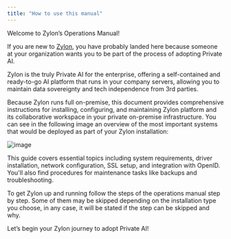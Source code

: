 ```yaml
---
title: "How to use this manual"
---
```


Welcome to Zylon’s Operations Manual!

If you are new to [Zylon](https://www.zylon.ai/), you have probably landed here because someone
at your organization wants you to be part of the process of adopting Private AI.

Zylon is the truly Private AI for the enterprise, offering a self-contained
and ready-to-go AI platform that runs in your company servers, allowing you
to maintain data sovereignty and tech independence from 3rd parties.

Because Zylon runs full on-premise, this document provides comprehensive
instructions for installing, configuring, and maintaining Zylon platform and
its collaborative workspace in your private on-premise infrastructure.
You can see in the following image an overview of the most important systems
that would be deployed as part of your Zylon installation:

![image](arch-overview.png)

This guide covers essential topics including system requirements, driver installation,
network configuration, SSL setup, and integration with OpenID.
You'll also find procedures for maintenance tasks like backups and troubleshooting.

To get Zylon up and running follow the steps of the operations manual step by step.
Some of them may be skipped depending on the installation type you choose, in any case,
it will be stated if the step can be skipped and why.

Let’s begin your Zylon journey to adopt Private AI!

